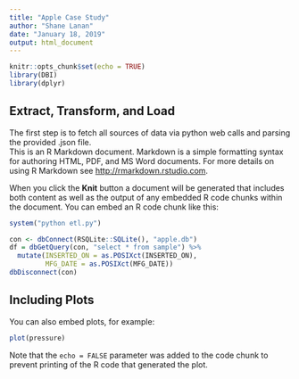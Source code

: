```yaml
---
title: "Apple Case Study"
author: "Shane Lanan"
date: "January 18, 2019"
output: html_document
---
```


```r
knitr::opts_chunk$set(echo = TRUE)
library(DBI)
library(dplyr)
```

## Extract, Transform, and Load

The first step is to fetch all sources of data via python web calls and parsing the provided .json file.  
This is an R Markdown document. Markdown is a simple formatting syntax for authoring HTML, PDF, and MS Word documents. For more details on using R Markdown see <http://rmarkdown.rstudio.com>.

When you click the **Knit** button a document will be generated that includes both content as well as the output of any embedded R code chunks within the document. You can embed an R code chunk like this:

```r
system("python etl.py")

con <- dbConnect(RSQLite::SQLite(), "apple.db")
df = dbGetQuery(con, "select * from sample") %>%
  mutate(INSERTED_ON = as.POSIXct(INSERTED_ON),
         MFG_DATE = as.POSIXct(MFG_DATE))
dbDisconnect(con)


```

## Including Plots

You can also embed plots, for example:

```r
plot(pressure)
```

Note that the `echo = FALSE` parameter was added to the code chunk to prevent printing of the R code that generated the plot.
